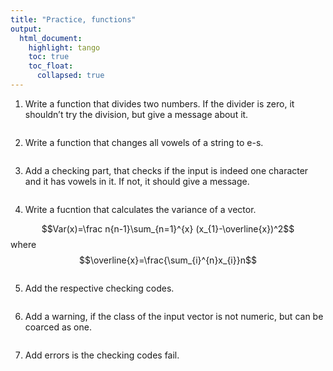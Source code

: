 ```yaml
---
title: "Practice, functions"
output: 
  html_document:
    highlight: tango
    toc: true
    toc_float:
      collapsed: true
---
```


1. Write a function that divides two numbers. If the divider is zero, it shouldn't try the division, but give a message about it. 

```r

```


2. Write a function that changes all vowels of a string to e-s.

```r

```


3. Add a checking part, that checks if the input is indeed one character and it has vowels in it. If not, it should give a message. 

```r

```

4.  Write a fucntion that calculates the variance of a vector.

$$Var(x)=\frac n{n-1}\sum_{n=1}^{x} (x_{1}-\overline{x})^2$$
where 
$$\overline{x}=\frac{\sum_{i}^{n}x_{i}}n$$
```r

```


5. Add the respective checking codes. 

```r

```

6. Add a warning, if the class of the input vector is not numeric, but can be coarced as one. 

```r

```

7. Add errors is the checking codes fail. 

